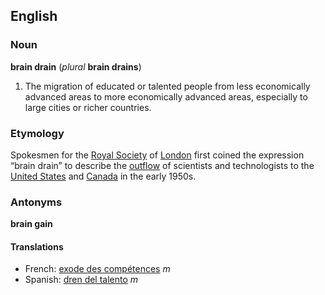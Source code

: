 ==English==
===Noun===
'''brain drain''' (''plural'' '''brain drains''')

#The migration of educated or talented people from less economically advanced areas to more economically advanced areas, especially to large cities or richer countries.

===Etymology===
Spokesmen for the [[w:Royal Society|Royal Society]] of [[London]] first coined the expression “brain drain” to describe the [[outflow]] of scientists and technologists to the [[United States]] and [[Canada]] in the early 1950s.

===Antonyms===
'''brain gain'''

====Translations====

*French: [[exode des compétences]] ''m''
*Spanish: [[dren del talento]] ''m''